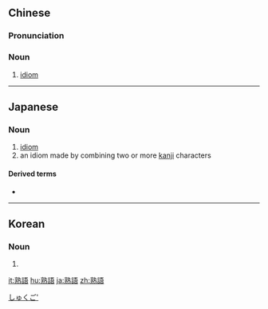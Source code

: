 {{also|熟语}}
==Chinese==
{{zh-forms|s=熟语}}

===Pronunciation===
{{zh-pron
|m=熟yǔ
|c=suk6 jyu5
|mn=qz:sio̍k-gír/xm:sio̍k-gú/zz:sio̍k-gí
|cat=n
}}

===Noun===
{{zh-noun}}

# [[idiom]]

----

==Japanese==
{{ja-kanjitab|じゅく|ご|yomi=on}}

===Noun===
{{ja-noun|じゅくご}}

# [[idiom]]
# an idiom made by combining two or more [[kanji]] characters

====Derived terms====
* {{ja-r|四字熟語|gloss=four character idiom|よじじゅくご}}

[[Category:ja:Grammar|しゅくご']]

----

==Korean==
{{ko-hanjatab|熟|語}}

===Noun===
{{ko-noun|hj|rv=su'geo|hangeul=숙어}}

# {{hanja form of|숙어|[[idiom]]}}

[[it:熟語]]
[[hu:熟語]]
[[ja:熟語]]
[[zh:熟語]]